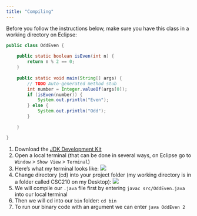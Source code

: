 ```yaml
---
title: "Compiling"
---
```


Before you follow the instructions below, make sure you have this class in a working directory on Eclipse:

```java
public class OddEven {
	
	public static boolean isEven(int n) {
		return n % 2 == 0;
	}
	
	public static void main(String[] args) {
		// TODO Auto-generated method stub
		int number = Integer.valueOf(args[0]);
		if (isEven(number)) {
			System.out.println("Even");
		} else {
			System.out.println("Odd");
		}

	}

}
```


1. Download the [JDK Development Kit](https://www.oracle.com/java/technologies/downloads/)
1. Open a local terminal (that can be done in several ways, on Eclipse go to `Window` > `Show View` > `Terminal`)
1. Here's what my terminal looks like: ![](images/blank-terminal.png)
1. Change directory (cd) into your project folder (my working directory is in a folder called CSC210 on my Desktop): ![](images/cd-into-directory.png)
1. We will compile our `.java` file first by entering `javac src/OddEven.java` into our local terminal
1. Then we will cd into our `bin` folder: `cd bin`
1. To run our binary code with an argument we can enter `java OddEven 2`

